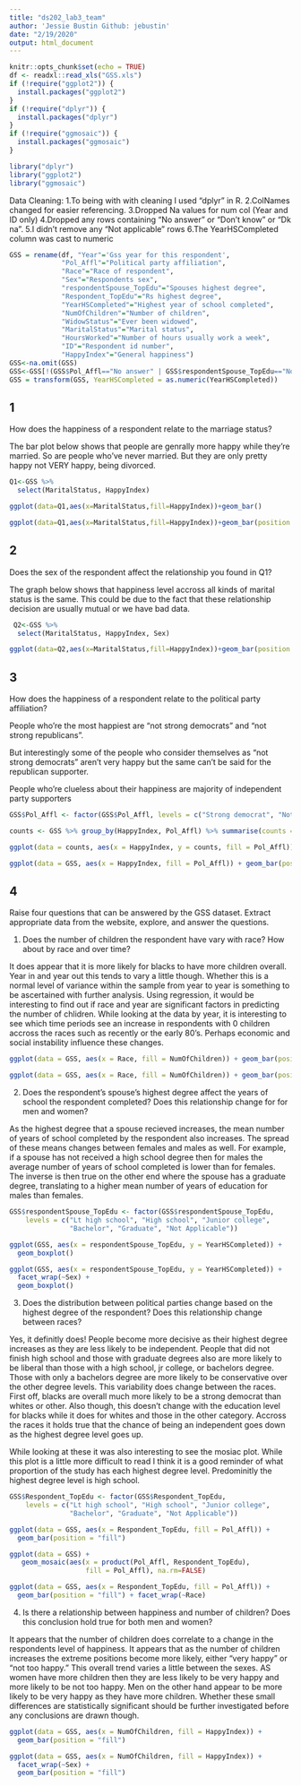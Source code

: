 ```yaml
---
title: "ds202_lab3_team"
author: 'Jessie Bustin Github: jebustin'
date: "2/19/2020"
output: html_document
---
```


```r
knitr::opts_chunk$set(echo = TRUE)
df <- readxl::read_xls("GSS.xls")
if (!require("ggplot2")) {
  install.packages("ggplot2")
}
if (!require("dplyr")) {
  install.packages("dplyr")
}
if (!require("ggmosaic")) {
  install.packages("ggmosaic")
}

library("dplyr")
library("ggplot2")
library("ggmosaic")
```

Data Cleaning:
1.To being with with cleaning I used "dplyr" in R. 
2.ColNames changed for easier referencing. 
3.Dropped Na values for num col (Year and ID only)
4.Dropped any rows containing "No answer" or "Don't know" or "Dk na".
5.I didn't remove any "Not applicable" rows
6.The YearHSCompleted column was cast to numeric
```r
GSS = rename(df, "Year"='Gss year for this respondent',
             "Pol_Affl"="Political party affiliation",
             "Race"="Race of respondent",
             "Sex"="Respondents sex",
             "respondentSpouse_TopEdu"="Spouses highest degree",
             "Respondent_TopEdu"="Rs highest degree",
             "YearHSCompleted"="Highest year of school completed",
             "NumOfChildren"="Number of children",
             "WidowStatus"="Ever been widowed",
             "MaritalStatus"="Marital status", 
             "HoursWorked"="Number of hours usually work a week",
             "ID"="Respondent id number",
             "HappyIndex"="General happiness")
GSS<-na.omit(GSS)
GSS<-GSS[!(GSS$Pol_Affl=="No answer" | GSS$respondentSpouse_TopEdu=="No answer" | GSS$respondentSpouse_TopEdu=="Don't know" | GSS$Respondent_TopEdu=="No answer" | GSS$YearHSCompleted=="No answer"  | GSS$NumOfChildren=="Dk na" | GSS$WidowStatus=="No answer" | GSS$WidowStatus=="Don't know" | GSS$MaritalStatus=="No answer" | GSS$HoursWorked=="No answer" | GSS$HoursWorked=="Don't know" | GSS$HappyIndex=="No answer" | GSS$HappyIndex=="Not applicable"),]
GSS = transform(GSS, YearHSCompleted = as.numeric(YearHSCompleted))
```

## 1

How does the happiness of a respondent relate to the marriage status?

The bar plot below shows that people are genrally more happy while they're married. So are people who've never married. But they are only pretty happy not VERY happy, being divorced.

```r
Q1<-GSS %>%
  select(MaritalStatus, HappyIndex)

ggplot(data=Q1,aes(x=MaritalStatus,fill=HappyIndex))+geom_bar()

ggplot(data=Q1,aes(x=MaritalStatus,fill=HappyIndex))+geom_bar(position = "fill")
```


## 2

Does the sex of the respondent affect the relationship you found in Q1?

The graph below shows that happiness level accross all kinds of marital status is the same. This could be due to the fact that these relationship decision are usually mutual or we have bad data. 

```r
 Q2<-GSS %>%
  select(MaritalStatus, HappyIndex, Sex)

ggplot(data=Q2,aes(x=MaritalStatus,fill=HappyIndex))+geom_bar(position = "fill") + facet_wrap(~Sex)
```

## 3

How does the happiness of a respondent relate to the political party affiliation?

People who’re the most happiest are “not strong democrats” and “not strong republicans”.

But interestingly some of the people who consider themselves as “not strong democrats” aren’t very happy but the  same can’t be said for the republican supporter.

People who’re clueless about their happiness are majority of independent party supporters


```r
GSS$Pol_Affl <- factor(GSS$Pol_Affl, levels = c("Strong democrat", "Not str democrat", "Ind,near dem", "Strong republican", "Not str republican", "Ind,near rep", "Independent", "Other party", "Don't know"))

counts <- GSS %>% group_by(HappyIndex, Pol_Affl) %>% summarise(counts = n()) 

ggplot(data = counts, aes(x = HappyIndex, y = counts, fill = Pol_Affl)) + geom_bar(stat = "identity", position = position_dodge())

ggplot(data = GSS, aes(x = HappyIndex, fill = Pol_Affl)) + geom_bar(position = "fill")
```

## 4

Raise four questions that can be answered by the GSS dataset. Extract appropriate data from the website, explore, and answer the questions.

1. Does the number of children the respondent have vary with race?  How about by race and over time?

It does appear that it is more likely for blacks to have more children overall.  Year in and year out this tends to vary a little though.  Whether this is a normal level of variance within the sample from year to year is something to be ascertained with further analysis.  Using regression, it would be interesting to find out if race and year are significant factors in predicting the number of chlidren.  While looking at the data by year, it is interesting to see which time periods see an increase in respondents with 0 children accross the races such as recently or the early 80's.  Perhaps economic and social instability influence these changes.

```r
ggplot(data = GSS, aes(x = Race, fill = NumOfChildren)) + geom_bar(position = "fill")

ggplot(data = GSS, aes(x = Race, fill = NumOfChildren)) + geom_bar(position = "fill") + facet_wrap(~Year)

```

2. Does the respondent's spouse's highest degree affect the years of
school the respondent completed? Does this relationship change for
for men and women?

As the highest degree that a spouse recieved increases, the mean number of years of school completed by the respondent also increases.  The spread of these means changes between females and males as well.  For example, if a spouse has not received a high school degree then for males the average number of years of school completed is lower than for females.  The inverse is then true on the other end where the spouse has a graduate degree, translating to a higher mean number of years of education for males than females.  

```r
GSS$respondentSpouse_TopEdu <- factor(GSS$respondentSpouse_TopEdu,
    levels = c("Lt high school", "High school", "Junior college",
               "Bachelor", "Graduate", "Not Applicable"))

ggplot(GSS, aes(x = respondentSpouse_TopEdu, y = YearHSCompleted)) +
  geom_boxplot()

ggplot(GSS, aes(x = respondentSpouse_TopEdu, y = YearHSCompleted)) +
  facet_wrap(~Sex) +
  geom_boxplot()
```

3. Does the distribution between political parties change based on
the highest degree of the respondent? Does this relationship change between races?

Yes, it definitly does!  People become more decisive as their highest degree increases as they are less likely to be independent.  People that did not finish high school and those with graduate degrees also are more likely to be liberal than those with a high school, jr college, or bachelors degree.  Those with only a bachelors degree are more likely to be conservative over the other degree levels.  This variability does change between the races. First off, blacks are overall much more likely to be a strong democrat than whites or other.  Also though, this doesn't change with the education level for blacks while it does for whites and those in the other category. Accross the races it holds true that the chance of being an independent goes down as the highest degree level goes up.

While looking at these it was also interesting to see the mosiac plot.  While this plot is a little more difficult to read I think it is a good reminder of what proportion of the study has each highest degree level.  Predominitly the highest degree level is high school.

```r
GSS$Respondent_TopEdu <- factor(GSS$Respondent_TopEdu, 
    levels = c("Lt high school", "High school", "Junior college",
               "Bachelor", "Graduate", "Not Applicable"))

ggplot(data = GSS, aes(x = Respondent_TopEdu, fill = Pol_Affl)) +
  geom_bar(position = "fill")

ggplot(data = GSS) +
   geom_mosaic(aes(x = product(Pol_Affl, Respondent_TopEdu), 
                   fill = Pol_Affl), na.rm=FALSE)

ggplot(data = GSS, aes(x = Respondent_TopEdu, fill = Pol_Affl)) +
  geom_bar(position = "fill") + facet_wrap(~Race)
```

4. Is there a relationship between happiness and number of children?  Does this conclusion hold true for both men and women?

It appears that the number of children does correlate to a change in the respondents level of happiness.  It appears that as the number of children increases the extreme positions become more likely, either "very happy" or "not too happy."  This overall trend varies a little between the sexes.  AS women have more children then they are less likely to be very happy and more likely to be not too happy.  Men
on the other hand appear to be more likely to be very happy as they have more children.  Whether these small differences are statistically significant should be further investigated before any conclusions are drawn though.

```r
ggplot(data = GSS, aes(x = NumOfChildren, fill = HappyIndex)) + 
  geom_bar(position = "fill")

ggplot(data = GSS, aes(x = NumOfChildren, fill = HappyIndex)) +
  facet_wrap(~Sex) +
  geom_bar(position = "fill")

```
